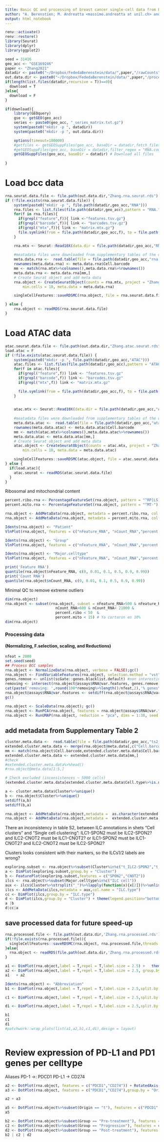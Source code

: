 ```yaml
---
title: Basic QC and processing of breast cancer single-cell data from Basses et al. (Nature Medicine 2021) 
author: "A. Berenstien; M. Andreatta <massimo.andreatta at unil.ch> and S. Carmona <santiago.carmona at unil.ch>"
output: html_notebook
---
```


```r
renv::activate()
renv::restore()
library(Seurat)
library(dplyr)
library(ggplot2)

```



```r
seed = 31416
geo_acc <- "GSE169246"
paper <- "Zhang2021" 
datadir <- paste0("~/Dropbox/FededaBerenstein/data/",paper,"/rawCounts")
out.data.dir <- paste0("~/Dropbox/FededaBerenstein/data/",paper,"/processed")
if(length(list.files(datadir,recursive = T))==0){
  download = T
}else{
  download = F
}

if(download){
    library(GEOquery)
    gse <- getGEO(geo_acc)
    series <- paste0(geo_acc, "_series_matrix.txt.gz")
    system(paste0("mkdir -p ", datadir))
    system(paste0("mkdir -p ", out.data.dir))

    options(timeout=100000)
    #getfiles <- getGEOSuppFiles(geo_acc, baseDir = datadir,fetch_files = F)
    #getGEOSuppFiles(geo_acc, baseDir = datadir,filter_regex = "RNA.counts") #the heaviest one
    getGEOSuppFiles(geo_acc, baseDir = datadir) # Download all files
    
}
```

# Load bcc data
```r
rna.seurat.data.file <- file.path(out.data.dir,"Zhang.rna.seurat.rds")
if (!file.exists(rna.seurat.data.file)) {
    system(paste0("mkdir -p ", file.path(datadir,geo_acc,"RNA")))
    rna.files <- list.files(file.path(datadir,geo_acc),pattern = "RNA.")
    for(f in rna.files){
      if(grepl("feature",f)){ link <-"features.tsv.gz"}
      if(grepl("barcode",f)){ link <- "barcodes.tsv.gz"}
      if(grepl("mtx",f)){ link <- "matrix.mtx.gz"}
      file.symlink(from = file.path(datadir,geo_acc,f), to = file.path(datadir,geo_acc,"RNA",link))
    }

    rna.mtx <- Seurat::Read10X(data.dir = file.path(datadir,geo_acc,"RNA"),gene.column=1)
    
    #meatadata files were downloaded from supplementary tables of the original mauscript (xlsx format) and manually converted to tsv
    meta.data.rna <-  read.table(file = file.path(datadir,geo_acc,"rna.metadata.tsv"),sep = "\t",header = T)
    rownames(meta.data.rna) <- meta.data.rna$Cell.barcode
    mm <- match(rna.mtx%>%colnames(),meta.data.rna%>%rownames())
    meta.data.rna <- meta.data.rna[mm,]
    # Create Seurat object and add meta data
    rna.object <- CreateSeuratObject(counts = rna.mtx, project = "Zhang.RNA",
        min.cells = 10, meta.data = meta.data.rna)

    singleCellFeatures::saveRDSMC(rna.object, file = rna.seurat.data.file,threads = 32)

} else {
    rna.object <- readRDS(rna.seurat.data.file)
}
```

# Load ATAC data
```r
atac.seurat.data.file <- file.path(out.data.dir,"Zhang.atac.seurat.rds")
load.atac = F
if (!file.exists(atac.seurat.data.file)) {
    system(paste0("mkdir -p ", file.path(datadir,geo_acc,"ATAC")))
    atac.files <- list.files(file.path(datadir,geo_acc),pattern = "ATAC.")
    for(f in atac.files){
      if(grepl("feature",f)) link <- "features.tsv.gz"
      if(grepl("barcode",f)) link <- "barcodes.tsv.gz"
      if(grepl("mtx",f)) link <- "matrix.mtx.gz"

      file.symlink(from = file.path(datadir,geo_acc,f), to = file.path(datadir,geo_acc,"ATAC",link))
    }

    
    atac.mtx <- Seurat::Read10X(data.dir = file.path(datadir,geo_acc,"ATAC"),gene.column=1)
    
    #meatadata files were downloaded from supplementary tables of the original mauscript (xlsx format) and manually converted to tsv
    meta.data.atac <-  read.table(file = file.path(datadir,geo_acc,"atac.metadata.tsv"),sep = "\t",header = T)
    rownames(meta.data.atac) <- meta.data.atac$Cell.barcode
    mm <- match(atac.mtx%>%colnames(),meta.data.atac%>%rownames())
    meta.data.atac <- meta.data.atac[mm,]
    # Create Seurat object and add meta data
    atac.object <- CreateSeuratObject(counts = atac.mtx, project = "Zhang.ATAC",
        min.cells = 10, meta.data = meta.data.atac)

    singleCellFeatures::saveRDSMC(atac.object, file = atac.seurat.data.file,threads = 32)
} else {
  if(load.atac){
    atac.seurat <- readRDS(atac.seurat.data.file)
  }
}

```




Ribosomal and mitochondrial content

```r
percent.ribo.rna <- PercentageFeatureSet(rna.object, pattern = "^RP[LS]")
percent.mito.rna <- PercentageFeatureSet(rna.object, pattern = "^MT-")

rna.object <- AddMetaData(rna.object, metadata = percent.ribo.rna, col.name = "percent.ribo")
rna.object <- AddMetaData(rna.object, metadata = percent.mito.rna, col.name = "percent.mito")

Idents(rna.object) <- "Patient"
VlnPlot(rna.object, features = c("nFeature_RNA", "nCount_RNA","percent.ribo","percent.mito"), ncol = 2, pt.size=0)

Idents(rna.object) <- "Group"
VlnPlot(rna.object, features = c("nFeature_RNA", "nCount_RNA","percent.ribo","percent.mito"), ncol = 2, pt.size=0)

Idents(rna.object) <- "Major.celltype"
VlnPlot(rna.object, features = c("nFeature_RNA", "nCount_RNA","percent.ribo","percent.mito"), ncol = 2, pt.size=0)

print('Feature RNA')
quantile(rna.object$nFeature_RNA, c(0, 0.01, 0.1, 0.5, 0.9, 0.99))
print('Count RNA')
quantile(rna.object$nCount_RNA, c(0, 0.01, 0.1, 0.5, 0.9, 0.99))
```



Minimal QC to remove extreme outliers
```r
dim(rna.object)
rna.object <- subset(rna.object, subset = nFeature_RNA>500 & nFeature_RNA<6000 & 
                       nCount_RNA>600 & nCount_RNA< 21000 &
                       percent.ribo < 50  &
                       percent.mito < 15) # Ya cortaron en 10%
dim(rna.object)
```


### Processing data 
#### (Normalizing, F.selection, scaling, and Reductions)
```r
nfeat = 2000
set.seed(seed)
## Process BCC samples
rna.object <- NormalizeData(rna.object, verbose = FALSE);gc()
rna.object <- FindVariableFeatures(rna.object, selection.method = "vst", nfeatures = nfeat, verbose = FALSE);gc()
genes.remove <- unlist(scGate::genes.blacklist.default) #non interesting and/or technical artifact-associated genes
removing <- intersect(rna.object@assays$RNA@var.features, genes.remove)
cat(paste('removing: ',round(100*removing%>%length()/nfeat,2),'% genes\n' ))#, file = con, append =T)
rna.object@assays$RNA@var.features <- setdiff(rna.object@assays$RNA@var.features, genes.remove)
gc()

rna.object <- ScaleData(rna.object); gc()
rna.object <- RunPCA(rna.object, features = rna.object@assays$RNA@var.features, ndims.print = 1:5, nfeatures.print = 5); gc()
rna.object <- RunUMAP(rna.object, reduction = "pca", dims = 1:30, seed.use=seed); gc()

```

## add metadata from Supplementary Table 2
```r
cluster.meta.data <-  read.table(file = file.path(datadir,geo_acc,"ts2_zhang2021.tsv"),sep = "\t",header = T)
extended.cluster.meta.data <- merge(rna.object@meta.data[,c("Cell.barcode","Cluster")], cluster.meta.data, by = "Cluster",all.x = T)
mm <- match(rna.object$Cell.barcode,extended.cluster.meta.data$Cell.barcode)
extended.cluster.meta.data <- extended.cluster.meta.data[mm,]
#check
#extended.cluster.meta.data%>%head()
#rna.object@meta.data[1:5,]

# Check excluded (inconsistences ~ 5000 cells)
(extended.cluster.meta.data[extended.cluster.meta.data$Cell.type%>%is.na(),"Cluster"])%>%table()

a <- cluster.meta.data$Cluster%>%unique()
b <- rna.object$Cluster%>%unique()
setdiff(a,b)
setdiff(b,a)

rna.object <- AddMetaData(rna.object,metadata =  as.character(extended.cluster.meta.data$Cell.type), col.name = "Cell.type")
rna.object <- AddMetaData(rna.object,metadata =  extended.cluster.meta.data$Abbreviation,col.name = "Abbreviation")

```

There an inconsistency in table S2, between ILC annotations in shets "Cell clusters" and "Single cell clustering": 
ILC1-SPON2 must be ILC2-SPON2? and ILC2-CNOT2 must be ILC1-CNOT2?
or
ILC1-SPON2 must be ILC1-CNOT2? and ILC2-CNOT2 must be ILC2-SPON2?

Clusters looks consistent with their markers, so the ILCs1/2 labels are wrong?
```r
exploring.subset <- rna.object%>%subset(Cluster%in%c("t_ILC2-SPON2","t_ILC1-CNOT2"))
a <- DimPlot(exploring.subset,group.by = "Cluster") 
b <- FeaturePlot(exploring.subset,features = c("SPON2","CNOT2"))
ilcs <- rna.object%>%subset(Major.celltype%in%c("ILC cell"))
aux <- ilcs$Cluster%>%strsplit("_")%>%lapply(function(x){x[2]})%>%unlist()%>%strsplit("-")%>%lapply(function(x){x[1]})%>%unlist()
ilcs <- AddMetaData(ilcs,metadata = aux,col.name = "ILC.type")
cc <- DimPlot(ilcs,group.by = "ILC.type") 
d <- DimPlot(ilcs,group.by = "Cluster") + theme(legend.position="bottom") +  theme(legend.key.size = unit(0.2, 'cm'))
a |b
d|cc|a
```



## save processed data for future speed-up 
```r
rna.processed.file <- file.path(out.data.dir,'Zhang.rna.processed.rds')
if(!file.exists(rna.processed.file)){
  singleCellFeatures::saveRDSMC(rna.object, rna.processed.file,threads = 32)
}else{
  rna.object <- readRDS(file.path(out.data.dir,'Zhang.rna.processed.rds'))
}
```


```r
a1 <- DimPlot(rna.object,label = T,repel = T,label.size = 2.5) +   theme(legend.key.size = unit(0.3, 'cm'),aspect.ratio = 1) +labs(subtitle = "Zhang RNA data") 
a2 <- DimPlot(rna.object,label = T,repel = T,label.size = 2.5, group.by = "Abbreviation") + theme(legend.key.size = unit(0.3, 'cm'),aspect.ratio = 1) +labs(subtitle = "Imputed Cell.type") 
a1   + a2

```


```r
Idents(rna.object) <- "Abbreviation"
b1 <- DimPlot(rna.object,label = T,repel = T,label.size = 2.5,split.by = "Origin") +   theme(legend.key.size = unit(0.3, 'cm'),aspect.ratio = 1) +labs(subtitle = "Blood/Tumor")+  theme(legend.position="bottom") +  theme(legend.key.size = unit(0.2, 'cm'))

c1 <- DimPlot(rna.object,label = T,repel = T,label.size = 2.5,split.by = "Group",group.by = "Abbreviation") +   theme(legend.key.size = unit(0.3, 'cm'),aspect.ratio = 1) +labs(subtitle = "Timepoint") +  theme(legend.position="bottom") +  theme(legend.key.size = unit(0.2, 'cm'))

d1 <- DimPlot(rna.object,label = T,repel = T,label.size = 2.5,split.by = "Tissue",group.by = "Abbreviation") +   theme(legend.key.size = unit(0.3, 'cm'),aspect.ratio = 1) +labs(subtitle = "Tissue") +  theme(legend.position="bottom") +  theme(legend.key.size = unit(0.2, 'cm'))

b1
c1
d1
#patchwork::wrap_plots(list(a1,a2,b1,c1,d1),design = layout)



```

# Review expression of PD-L1 and PD1 genes per celltype
Aliases
PD-1 ->: PDCD1
PD-L1 -> CD274
```r
a2 <- DotPlot(rna.object, features = c("PDCD1","CD274")) + RotatedAxis()  +  theme(aspect.ratio = 1) + ggtitle("Major Celltype")
a3 <- DotPlot(rna.object, features = c("PDCD1","CD274"),group.by = "Origin") + RotatedAxis()  +  theme(aspect.ratio = 1) + ggtitle("Origin: Blood/Tumor")

a2 + a3
```


```r
a5 <- DotPlot(rna.object%>%subset(Origin == "t"), features = c("PDCD1","CD274")) + RotatedAxis()  +  theme(aspect.ratio = 1) + ggtitle("Subset Origin == Tumor")
a5
```

```r
b2 <- DotPlot(rna.object%>%subset(Group == "Pre-treatment"), features = c("PDCD1","CD274")) + RotatedAxis()  +  theme(aspect.ratio = 1) + ggtitle("Pre-treatment")
c2 <- DotPlot(rna.object%>%subset(Group == "Progression"), features = c("PDCD1","CD274")) + RotatedAxis()  +  theme(aspect.ratio = 1) + ggtitle("Progression")
d2 <- DotPlot(rna.object%>%subset(Group == "Post-treatment"), features = c("PDCD1","CD274")) + RotatedAxis()  +  theme(aspect.ratio = 1) + ggtitle("Post-treatment")
b2 | c2 | d2

```




